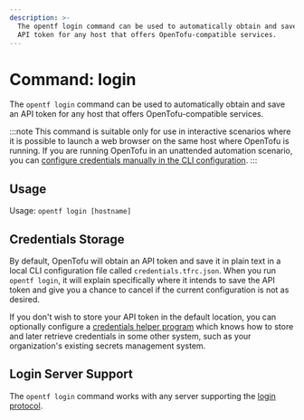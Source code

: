 ```yaml
---
description: >-
  The opentf login command can be used to automatically obtain and save an
  API token for any host that offers OpenTofu-compatible services.
---
```


# Command: login

The `opentf login` command can be used to automatically obtain and save an
API token for any host that offers OpenTofu-compatible services.

:::note
This command is suitable only for use in interactive scenarios
where it is possible to launch a web browser on the same host where OpenTofu
is running. If you are running OpenTofu in an unattended automation scenario,
you can
[configure credentials manually in the CLI configuration](/docs/cli/config/config-file#credentials).
:::

## Usage

Usage: `opentf login [hostname]`

## Credentials Storage

By default, OpenTofu will obtain an API token and save it in plain text in a
local CLI configuration file called `credentials.tfrc.json`. When you run
`opentf login`, it will explain specifically where it intends to save
the API token and give you a chance to cancel if the current configuration is
not as desired.

If you don't wish to store your API token in the default location, you can
optionally configure a
[credentials helper program](/docs/cli/config/config-file#credentials-helpers) which knows
how to store and later retrieve credentials in some other system, such as
your organization's existing secrets management system.

## Login Server Support

The `opentf login` command works with any server supporting the
[login protocol](/docs/internals/login-protocol).

